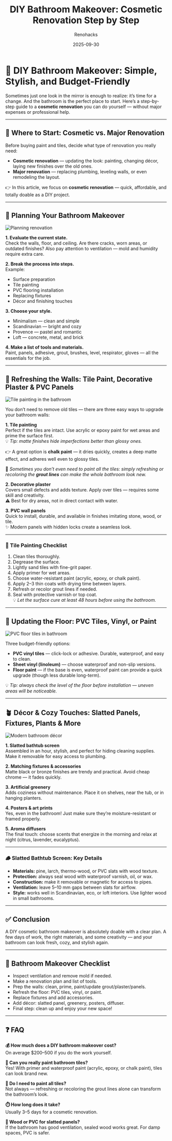 ﻿---
title: "DIY Bathroom Makeover: Cosmetic Renovation Step by Step"
description: "How to quickly and affordably refresh your bathroom: chalk paint for tiles, PVC wall panels, new flooring, and stylish décor. A complete DIY guide."
date: 2025-09-30
tags: ["bathroom", "diy", "cosmetic makeover", "interior", "budget-friendly"]
cover: "/images/remont-vannoy/cover.png"
author: "Renohacks"
translationOf: "remont-vannoy"
draft: false
keywords:
  - "DIY bathroom renovation"
  - "bathroom makeover ideas"
  - "budget bathroom update"
  - "cosmetic bathroom renovation"
  - "how to paint bathroom tiles"
  - "PVC wall panels bathroom"
  - "bathroom flooring ideas"
  - "small bathroom renovation"
  - "chalk paint tiles"
  - "modern bathroom design"
  - "DIY bathroom decor"
  - "affordable bathroom refresh"

---

# 🛁 DIY Bathroom Makeover: Simple, Stylish, and Budget-Friendly

Sometimes just one look in the mirror is enough to realize: it’s time for a change. And the bathroom is the perfect place to start. Here’s a step-by-step guide to a **cosmetic renovation** you can do yourself — without major expenses or professional help.

---

## 📌 Where to Start: Cosmetic vs. Major Renovation

Before buying paint and tiles, decide what type of renovation you really need:

- **Cosmetic renovation** — updating the look: painting, changing décor, laying new finishes over the old ones.
- **Major renovation** — replacing plumbing, leveling walls, or even remodeling the layout.

👉 In this article, we focus on **cosmetic renovation** — quick, affordable, and totally doable as a DIY project.

---

## 🧠 Planning Your Bathroom Makeover

![Planning renovation](/images/remont-vannoy/planirovaniye.png "Planning is the key to success")

**1. Evaluate the current state.**  
Check the walls, floor, and ceiling. Are there cracks, worn areas, or outdated finishes? Also pay attention to ventilation — mold and humidity require extra care.

**2. Break the process into steps.**  
Example:
- Surface preparation
- Tile painting
- PVC flooring installation
- Replacing fixtures
- Décor and finishing touches

**3. Choose your style.**
- Minimalism — clean and simple
- Scandinavian — bright and cozy
- Provence — pastel and romantic
- Loft — concrete, metal, and brick

**4. Make a list of tools and materials.**  
Paint, panels, adhesive, grout, brushes, level, respirator, gloves — all the essentials for the job.

---

## 🎨 Refreshing the Walls: Tile Paint, Decorative Plaster & PVC Panels

![Tile painting in the bathroom](/images/remont-vannoy/remont-vannaya-steny.png "Tile painting — a budget-friendly way to refresh walls")

You don’t need to remove old tiles — there are three easy ways to upgrade your bathroom walls:

**1. Tile painting**  
Perfect if the tiles are intact. Use acrylic or epoxy paint for wet areas and prime the surface first.  
💡 *Tip: matte finishes hide imperfections better than glossy ones.*

👉 A great option is **chalk paint** — it dries quickly, creates a deep matte effect, and adheres well even to glossy tiles.

🔄 *Sometimes you don’t even need to paint all the tiles: simply refreshing or recoloring the **grout lines** can make the whole bathroom look new.*

**2. Decorative plaster**  
Covers small defects and adds texture. Apply over tiles — requires some skill and creativity.  
⚠️ Best for dry areas, not in direct contact with water.

**3. PVC wall panels**  
Quick to install, durable, and available in finishes imitating stone, wood, or tile.  
✨ Modern panels with hidden locks create a seamless look.

---

### 📝 Tile Painting Checklist

1. Clean tiles thoroughly.
2. Degrease the surface.
3. Lightly sand tiles with fine-grit paper.
4. Apply primer for wet areas.
5. Choose water-resistant paint (acrylic, epoxy, or chalk paint).
6. Apply 2–3 thin coats with drying time between layers.
7. Refresh or recolor grout lines if needed.
8. Seal with protective varnish or top coat.  
💡 *Let the surface cure at least 48 hours before using the bathroom.*

---

## 🧱 Updating the Floor: PVC Tiles, Vinyl, or Paint

![PVC floor tiles in bathroom](/images/remont-vannoy/remont-vannaya-pol.png "Modern waterproof bathroom flooring")

Three budget-friendly options:

- **PVC vinyl tiles** — click-lock or adhesive. Durable, waterproof, and easy to clean.
- **Sheet vinyl (linoleum)** — choose waterproof and non-slip versions.
- **Floor paint** — if the base is even, waterproof paint can provide a quick upgrade (though less durable long-term).

💡 *Tip: always check the level of the floor before installation — uneven areas will be noticeable.*

---

## 🪴 Décor & Cozy Touches: Slatted Panels, Fixtures, Plants & More

![Modern bathroom décor](/images/remont-vannoy/remont-vannaya-dekor.png "Accessories, greenery, and art prints for a cozy bathroom")

**1. Slatted bathtub screen**  
Assembled in an hour, stylish, and perfect for hiding cleaning supplies. Make it removable for easy access to plumbing.

**2. Matching fixtures & accessories**  
Matte black or bronze finishes are trendy and practical. Avoid cheap chrome — it fades quickly.

**3. Artificial greenery**  
Adds coziness without maintenance. Place it on shelves, near the tub, or in hanging planters.

**4. Posters & art prints**  
Yes, even in the bathroom! Just make sure they’re moisture-resistant or framed properly.

**5. Aroma diffusers**  
The final touch: choose scents that energize in the morning and relax at night (citrus, lavender, eucalyptus).

---

### 🪵 Slatted Bathtub Screen: Key Details

- **Materials:** pine, larch, thermo-wood, or PVC slats with wood texture.
- **Protection:** always seal wood with waterproof varnish, oil, or wax.
- **Construction:** make it removable or magnetic for access to pipes.
- **Ventilation:** leave 5–10 mm gaps between slats for airflow.
- **Style:** works well in Scandinavian, eco, or loft interiors. Use lighter wood in small bathrooms.

---

## ✅ Conclusion

A DIY cosmetic bathroom makeover is absolutely doable with a clear plan. A few days of work, the right materials, and some creativity — and your bathroom can look fresh, cozy, and stylish again.

---

## 🧾 Bathroom Makeover Checklist

- Inspect ventilation and remove mold if needed.
- Make a renovation plan and list of tools.
- Prep the walls: clean, prime, paint/update grout/plaster/panels.
- Refresh the floor: PVC tiles, vinyl, or paint.
- Replace fixtures and add accessories.
- Add décor: slatted panel, greenery, posters, diffuser.
- Final step: clean up and enjoy your new space!

---

## ❓ FAQ

**💰 How much does a DIY bathroom makeover cost?**  
On average $200–500 if you do the work yourself.

**🎨 Can you really paint bathroom tiles?**  
Yes! With primer and waterproof paint (acrylic, epoxy, or chalk paint), tiles can look brand new.

**🧼 Do I need to paint all tiles?**  
Not always — refreshing or recoloring the grout lines alone can transform the bathroom’s look.

**⏱️ How long does it take?**  
Usually 3–5 days for a cosmetic renovation.

**🌱 Wood or PVC for slatted panels?**  
If the bathroom has good ventilation, sealed wood works great. For damp spaces, PVC is safer.
